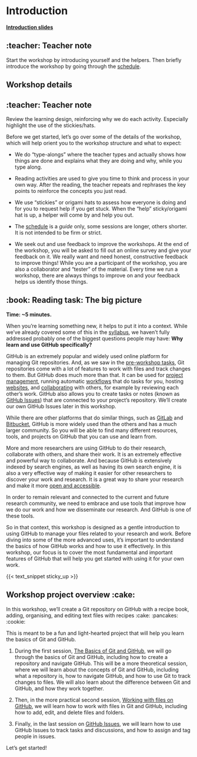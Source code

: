 # Introduction {#sec-introduction}

[**Introduction slides**](/slides/introduction.html)

::: {.callout-note collapse="true"}
## :teacher: Teacher note

Start the workshop by introducing yourself and the helpers. Then briefly
introduce the workshop by going through the
[schedule](/overview/schedule.qmd).
:::

## Workshop details

::: {.callout-note collapse="true"}
## :teacher: Teacher note

Review the learning design, reinforcing why we do each activity.
Especially highlight the use of the stickies/hats.
:::

Before we get started, let's go over some of the details of the
workshop, which will help orient you to the workshop structure and what
to expect:

-   We do "type-alongs" where the teacher types and actually shows how
    things are done and explains what they are doing and why, while you
    type along.

-   Reading activities are used to give you time to think and process in
    your own way. After the reading, the teacher repeats and rephrases
    the key points to reinforce the concepts you just read.

-   We use "stickies" or origami hats to assess how everyone is doing
    and for you to request help if you get stuck. When the "help"
    sticky/origami hat is up, a helper will come by and help you out.

-   The [schedule](/overview/schedule.qmd) is a *guide* only, some
    sessions are longer, others shorter. It is not intended to be firm
    or strict.

-   We seek out and use feedback to improve the workshops. At the end of
    the workshop, you will be asked to fill out an online survey and
    give your feedback on it. We really want and need honest,
    constructive feedback to improve things! While you are a participant
    of the workshop, you are also a collaborator and "tester" of the
    material. Every time we run a workshop, there are always things to
    improve on and your feedback helps us identify those things.

<!-- TODO: I feel I am missing something here but can't remember -->

## :book: Reading task: The big picture

**Time: \~5 minutes.**

When you're learning something new, it helps to put it into a context.
While we've already covered some of this in the
[syllabus](/overview/syllabus.qmd), we haven't fully addressed probably
one of the biggest questions people may have: **Why learn and use GitHub
specifically?**

GitHub is an extremely popular and widely used online platform for
managing Git repositories. And, as we saw in the [pre-workshop
tasks](/pre-workshop/git-and-github.qmd), Git repositories come with a
lot of features to work with files and track changes to them. But GitHub
does much more than that. It can be used for [project
management](https://docs.github.com/en/issues/planning-and-tracking-with-projects/learning-about-projects/about-projects),
running automatic [workflows](https://docs.github.com/en/actions) that
do tasks for you, hosting [websites](https://docs.github.com/en/pages),
and
[collaborating](https://docs.github.com/en/get-started/using-github/github-flow)
with others, for example by reviewing each other's work. GitHub also
allows you to create tasks or notes (known as [GitHub
Issues](https://github.com/features/issues)) that are connected to your
project's repository. We'll create our own GitHub Issues later in this
workshop.

While there are other platforms that do similar things, such as
[GitLab](https://gitlab.com/) and [Bitbucket](https://bitbucket.org/),
GitHub is more widely used than the others and has a much larger
community. So you will be able to find many different resources, tools,
and projects on GitHub that you can use and learn from.

More and more researchers are using GitHub to do their research,
collaborate with others, and share their work. It is an extremely
effective and powerful way to collaborate. And because GitHub is
extensively indexed by search engines, as well as having its own search
engine, it is also a very effective way of making it easier for other
researchers to discover your work and research. It is a great way to
share your research and make it more [open and
accessible](https://en.wikipedia.org/wiki/Open_research).

In order to remain relevant and connected to the current and future
research community, we need to embrace and use tools that improve how we
do our work and how we disseminate our research. And GitHub is one of
these tools.

So in that context, this workshop is designed as a gentle introduction
to using GitHub to manage your files related to your research and work.
Before diving into some of the more advanced uses, it's important to
understand the basics of how GitHub works and how to use it effectively.
In this workshop, our focus is to cover the most fundamental and
important features of GitHub that will help you get started with using
it for your own work.

{{< text_snippet sticky_up >}}

## Workshop project overview :cake:

In this workshop, we'll create a Git repository on GitHub with a recipe
book, adding, organising, and editing text files with recipes :cake:
:pancakes: :cookie:

This is meant to be a fun and light-hearted project that will help you
learn the basics of Git and GitHub.

1.  During the first session, [The Basics of Git and
    GitHub](/sessions/basics.qmd), we will go through the basics of Git
    and GitHub, including how to create a repository and navigate
    GitHub. This will be a more theoretical session, where we will learn
    about the concepts of Git and GitHub, including what a repository
    is, how to navigate GitHub, and how to use Git to track changes to
    files. We will also learn about the difference between Git and
    GitHub, and how they work together.

2.  Then, in the more practical second session, [Working with files on
    GitHub](/sessions/working-with-files.qmd), we will learn how to work
    with files in Git and GitHub, including how to add, edit, and delete
    files and folders.

3.  Finally, in the last session on [GitHub
    Issues](/sessions/using-issues.qmd), we will learn how to use GitHub
    Issues to track tasks and discussions, and how to assign and tag
    people in issues.

Let's get started!
